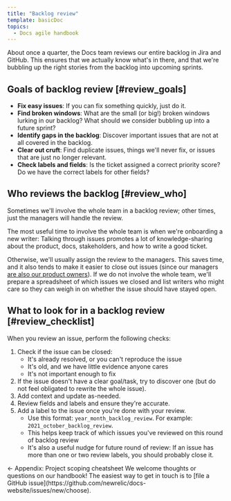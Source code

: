 ```yaml
---
title: "Backlog review"
template: basicDoc
topics:
  - Docs agile handbook
---
```

About once a quarter, the Docs team reviews our entire  backlog in Jira and GitHub. This ensures that we actually know what's in there, and that we're bubbling up the right stories from the backlog into upcoming sprints.

## Goals of backlog review [#review_goals]

- **Fix easy issues**: If you can fix something quickly, just do it.
- **Find broken windows**: What are the small (or big!) broken windows lurking in our backlog? What should we consider bubbling up into a future sprint?
- **Identify gaps in the backlog**: Discover important issues that are not at all covered in the backlog.
- **Clear out cruft**: Find duplicate issues, things we'll never fix, or issues that are just no longer relevant.
- **Check labels and fields**: Is the ticket assigned a correct priority score? Do we have the correct labels for other fields?

## Who reviews the backlog [#review_who]

Sometimes we'll involve the whole team in a backlog review; other times, just the managers will handle the review. 

The most useful time to involve the whole team is when we're onboarding a new writer: Talking through issues promotes a lot of knowledge-sharing about the product, docs, stakeholders, and how to write a good ticket. 

Otherwise, we'll usually assign the review to the managers. This saves time, and it also tends to make it easier to close out issues (since our managers [are also our product owners](/docs/agile-handbook/key-concepts/agile-roles/#team_managers)). If we do not involve the whole team, we'll prepare a spreadsheet of which issues we closed and list writers who might care so they can weigh in on whether the issue should have stayed open. 

## What to look for in a backlog review [#review_checklist]

When you review an issue, perform the following checks:

1. Check if the issue can be closed:
    - It's already resolved, or you can't reproduce the issue
    - It's old, and we have little evidence anyone cares
    - It's not important enough to fix
2. If the issue doesn't have a clear goal/task, try to discover one (but do not feel obligated to rewrite the whole issue).
3. Add context and update as-needed.
4. Review fields and labels and ensure they're accurate.
5. Add a label to the issue once you're done with your review.
    - Use this format: `year_month_backlog_review`. For example: `2021_october_backlog_review`. 
    - This helps keep track of which issues you've reviewed on this round of backlog review
    - It's also a useful nudge for future round of review: If an issue has more than one or two review labels, you should probably close it.

<ButtonGroup>
  <ButtonLink
  role="button"
  to="/docs/agile-handbook/appendices/project-scoping-cheatsheet/"
  variant="secondary"
  >
  ← Appendix: Project scoping cheatsheet
  </ButtonLink>
</ButtonGroup>

<Callout variant="tip">
We welcome thoughts or questions on our handbook! The easiest way to get in touch is to [file a GitHub issue](https://github.com/newrelic/docs-website/issues/new/choose).
</Callout>